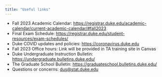 ```yaml
---
title: "Useful links"
---
```


-   Fall 2023 Academic Calendar: <https://registrar.duke.edu/academic-calendar/current-academic-calendar/#fall2023>
-   Final Exam Schedule: <https://registrar.duke.edu/student-resources/exam-schedules/>
-   Duke COVID updates and policies: <https://coronavirus.duke.edu>
-   Fall 2023 Office hours: Link will be provided in TA training site in Canvas
-   Duke Undergraduate Instruction Bulletin: <https://undergraduate.bulletins.duke.edu/>
-   The Graduate School Bulletin: <https://graduateschool.bulletins.duke.edu/>
-   Questions or concerns: [dus\@stat.duke.edu](mailto:dus@stat.duke.edu)

<!--# Don't put the live link to the Office hours site in this public repo -->
